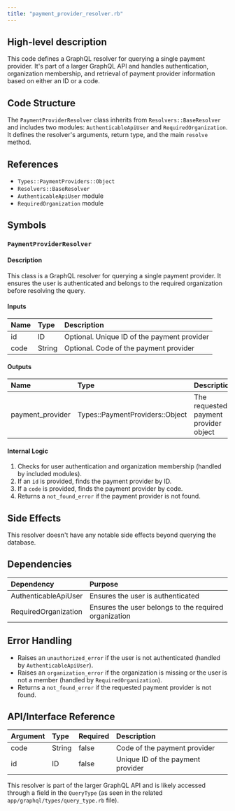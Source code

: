 ```yaml
---
title: "payment_provider_resolver.rb"
---
```


## High-level description
This code defines a GraphQL resolver for querying a single payment provider. It's part of a larger GraphQL API and handles authentication, organization membership, and retrieval of payment provider information based on either an ID or a code.

## Code Structure
The `PaymentProviderResolver` class inherits from `Resolvers::BaseResolver` and includes two modules: `AuthenticableApiUser` and `RequiredOrganization`. It defines the resolver's arguments, return type, and the main `resolve` method.

## References
- `Types::PaymentProviders::Object`
- `Resolvers::BaseResolver`
- `AuthenticableApiUser` module
- `RequiredOrganization` module

## Symbols

### `PaymentProviderResolver`
#### Description
This class is a GraphQL resolver for querying a single payment provider. It ensures the user is authenticated and belongs to the required organization before resolving the query.

#### Inputs
| Name | Type | Description |
|:-----|:-----|:------------|
| id | ID | Optional. Unique ID of the payment provider |
| code | String | Optional. Code of the payment provider |

#### Outputs
| Name | Type | Description |
|:-----|:-----|:------------|
| payment_provider | Types::PaymentProviders::Object | The requested payment provider object |

#### Internal Logic
1. Checks for user authentication and organization membership (handled by included modules).
2. If an `id` is provided, finds the payment provider by ID.
3. If a `code` is provided, finds the payment provider by code.
4. Returns a `not_found_error` if the payment provider is not found.

## Side Effects
This resolver doesn't have any notable side effects beyond querying the database.

## Dependencies
| Dependency | Purpose |
|:-----------|:--------|
| AuthenticableApiUser | Ensures the user is authenticated |
| RequiredOrganization | Ensures the user belongs to the required organization |

## Error Handling
- Raises an `unauthorized_error` if the user is not authenticated (handled by `AuthenticableApiUser`).
- Raises an `organization_error` if the organization is missing or the user is not a member (handled by `RequiredOrganization`).
- Returns a `not_found_error` if the requested payment provider is not found.

## API/Interface Reference
| Argument | Type | Required | Description |
|:---------|:-----|:---------|:------------|
| code | String | false | Code of the payment provider |
| id | ID | false | Unique ID of the payment provider |

This resolver is part of the larger GraphQL API and is likely accessed through a field in the `QueryType` (as seen in the related `app/graphql/types/query_type.rb` file).